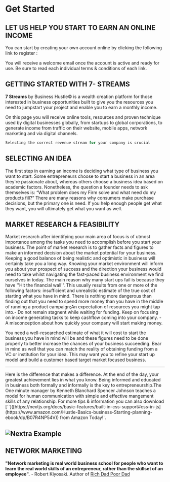 
# Get Started

## LET US HELP YOU START TO EARN AN ONLINE INCOME 

You can start by creating your own account online by clicking the following link to register :

You will receive a welcome email once the account is active and ready for use. Be sure to read each individual terms & conditions of each link.

## GETTING STARTED WITH 7- STREAMS

**7 Streams** by Business Hustle© is a wealth creation platform for those interested in business opportunities built to give you the resources you need to jumpstart your project and enable you to earn a monthly income.

On this page you will receive online tools, resources and  proven technique used by digital businesses globally, from startups to global corporations, to generate income from traffic on their website, mobile apps, network marketing and via digital channels.

```jsx
Selecting the correct revenue stream for your company is crucial

```

## SELECTING AN IDEA

The first step in earning an income is deciding what type of business you want to start. Some entrepreneurs choose to start a business in an area they're passionate about, whereas others choose a business idea based on academic factors. Nonetheless, the question a founder needs to ask themselves is: “What problem does my Firm solve and what need do my products fill?” There are many reasons why consumers make purchase
decisions, but the primary one is need. If you help enough people get what they want, you will ultimately get what you want as well.

## MARKET RESEARCH & FEASIBILITY

Market research after identifying your main area of focus is of utmost importance among the tasks you need to accomplish before you start your business. The point of market research is to gather facts and figures to make an informed decision about the market potential for your business. Keeping a good balance of being realistic and optimistic in business will certainly take you a long way. Knowing your market environment will inform you about your prospect of success and the direction your business would need to take whilst navigating the fast-paced business environment we find ourselves in today.
The main reason why many start ups fail is because they have ''Hit the financial wall''. This usually results from one or more of the following factors: insufficient and unrealistic estimate of the true cost of starting what you have in mind. There is nothing more dangerous than finding out that you need to spend more money than you have in the middle of running a product campaign;An expectation of resources you might tap into.- Do not remain stagnent while waiting for funding. Keep on focusing on income generating tasks to keep cashflow coming into your company. - A misconception about how quickly your company will start making money.

You need a well-researched estimate of what it will cost to start the business you have in mind will be and these figures need to be done properly to better increase the chances of your business succeeding. Bear in mind as well that you can match the reality of obtaining funding from a VC or institution for your idea. This may want you to refine your start up model and build a customer based target market focused business.

---

<span id="sidebar-and-anchor-links" />
<Callout>
  Here is the difference that makes a difference. At the end of the day, your greatest achievement lies in what you know. 
  Being informed and educated in business both formally and informally is the key to entrepreneurship.The One minute manager by Kenneth Blanchard Spencer Johnson teaches a model for human communication with simple and effective mangement skills of any relationship.
</Callout>

<Callout>
For more tips & information you can also download [`<Hustle Basics>`]([https://nextjs.org/docs/basic-features/built-in-css-support#css-in-js](https://www.amazon.com/Hustle-Basics-business-Starting-planning-ebook/dp/B07R4NP54V)) from Amazon Today!`.
</Callout>
  
<Bleed>![Nextra Example](../public/alo63.png)</Bleed>
 ---
  


## NETWORK MARKETING

**"Network marketing is real world business school for people who want to learn the real world skills of an entrepreneur, rather than the skillset of an employee".** - Robert Kiyosaki. Author of [Rich Dad Poor Dad](http://fop86.com/Rich%20Dad%20Poor%20Dad/Rich%20Dad%20Poor%20Dad.pdf) 
